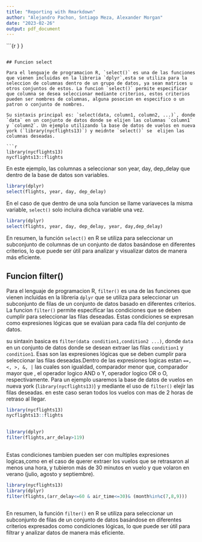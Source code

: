 ```yaml
---
title: "Reporting with Rmarkdown"
author: "Alejandro Pachon, Sntiago Meza, Alexander Morgan"
date: "2023-02-26"
output: pdf_document
---
```


```{r } }

```

## Funcion select

Para el lenguaje de programacion R, `select()` es una de las funciones que vienen incluidas en la libreria `dplyr`,esta se utiliza para la seleccion de columnas dentro de un grupo de datos, ya sean matrices u otros conjuntos de estos. La funcion `select()` permite especificar que columna se desea seleccionar mediante criterios, estos criterios pueden ser nombres de columnas, alguna posocion en especifico o un patron o conjunto de nombres.

Su sintaxis principal es: `select(data, column1, column2, ...)`, donde `data` en un conjunto de datos donde se elijen las columnas `column1` y `column2`. Un ejemplo utilizando la base de datos de vuelos en nueva york (`library(nycflights13)`) y meidnte `select()` se  elijen las columnas deseadas.

```r
library(nycflights13)
nycflights13::flights
```

En este ejemplo, las columnas a seleccionar son year, day, dep_delay que dentro de la base de datos son variables.

```r
library(dplyr)
select(flights, year, day, dep_delay)
```

En el caso de que dentro de una sola funcion se llame variaveces la misma variable, `select()` solo incluira dichca variable una vez.

```r
library(dplyr)
select(flights, year, day, dep_delay, year, day,dep_delay)
```

En resumen, la función `select()` en R se utiliza para seleccionar un subconjunto de columnas de un conjunto de datos basándose en diferentes criterios, lo que puede ser útil para analizar y visualizar datos de manera más eficiente.

## Funcion filter()

Para el lenguaje de programacion R, `filter()` es una de las funciones que vienen incluidas en la libreria `dplyr` que se utiliza para seleccionar un subconjunto de filas de un conjunto de datos basado en diferentes criterios. La funcion `filter()` permite especificar las condiciones que se deben cumplir para seleccionar las filas deseadas. Estas condiciones se expresan como expresiones lógicas que se evalúan para cada fila del conjunto de datos.

su sintaxin basica es `filter(data condition1,condition2 ...)`, donde `data` en un conjunto de datos donde se desean extraer las filas `condition1` y `condition1`. Esas son las expresiones lógicas que se deben cumplir para seleccionar las filas deseadas.Dentro de las expresiones logicas estan `==, <, >, &, |` las cuales son igualdad, comparador menor que, comparador mayor que , el operador logico AND o Y, operador logico OR o O, respectivamente.
Para un ejemplo usaremos la base de datos de vuelos en nueva york (`library(nycflights13)`) y mediante el uso de `filter()` elejir las filas deseadas. en este caso seran todos los vuelos con mas de 2 horas de retraso al llegar.

```r
library(nycflights13)
nycflights13::flights
  
```
```r
library(dplyr)
filter(flights,arr_delay>119)
  
```
Estas condiciones tambien pueden ser con multiples expresiones logicas,como en el caso de querer extraer los vuelos que se retrasaron al menos una hora, y tubieron más de 30 minutos en vuelo y que volaron en verano (julio, agosto y septiembre).
```r
library(nycflights13)
library(dplyr)
filter(flights,(arr_delay<=60 & air_time<=30)& (month%in%c(7,8,9)))
  
```
En resumen, la función `filter()` en R se utiliza para seleccionar un subconjunto de filas de un conjunto de datos basándose en diferentes criterios expresados como condiciones lógicas, lo que puede ser útil para filtrar y analizar datos de manera más eficiente.
